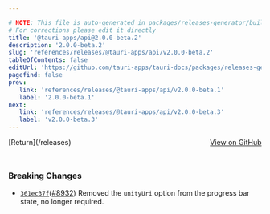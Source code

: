 ```yaml
---

# NOTE: This file is auto-generated in packages/releases-generator/build.ts
# For corrections please edit it directly
title: '@tauri-apps/api@2.0.0-beta.2'
description: '2.0.0-beta.2'
slug: 'references/releases/@tauri-apps/api/v2.0.0-beta.2'
tableOfContents: false
editUrl: 'https://github.com/tauri-apps/tauri-docs/packages/releases-generator/build.ts'
pagefind: false
prev:
   link: 'references/releases/@tauri-apps/api/v2.0.0-beta.1'
   label: '2.0.0-beta.1'
next:
   link: 'references/releases/@tauri-apps/api/v2.0.0-beta.3'
   label: 'v2.0.0-beta.3'
---
```


<div style="margin-bottom:3rem; display: flex; justify-content: space-between; align-items: center"><span>[Return](/releases)</span><span><a href="https://github.com/tauri-apps/tauri/releases/tag/@tauri-apps/api-v2.0.0-beta.2">View on GitHub</a></span></div>

### Breaking Changes

- [`361ec37f`](https://www.github.com/tauri-apps/tauri/commit/361ec37fd4a5caa5b6630b9563ef079f53c6c336)([#8932](https://www.github.com/tauri-apps/tauri/pull/8932)) Removed the `unityUri` option from the progress bar state, no longer required.

